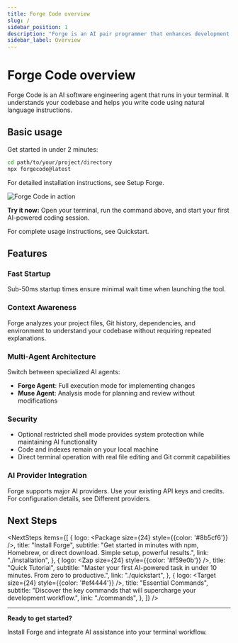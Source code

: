 ```yaml
---
title: Forge Code overview
slug: /
sidebar_position: 1
description: "Forge is an AI pair programmer that enhances development workflows with intelligent code assistance in your terminal."
sidebar_label: Overview
---
```



# Forge Code overview

Forge Code is an AI software engineering agent that runs in your terminal. It understands your codebase and helps you
write code using natural language instructions.

## Basic usage

Get started in under 2 minutes:

```bash
cd path/to/your/project/directory
npx forgecode@latest
```

For detailed installation instructions, see <CustomLink href="/docs/installation">Setup Forge</CustomLink>.

<div className="text-center my-8 px-4">
  <img
    src="/docs/forge_image.png"
    alt="Forge Code in action"
    className="w-full max-w-[700px] h-auto rounded-xl shadow-2xl mx-auto block"
  />
</div>

**Try it now:** Open your terminal, run the command above, and start your first AI-powered coding session.

For complete usage instructions, see <CustomLink href="/docs/quickstart">Quickstart</CustomLink>.

## Features

<div className="content-grid">

<div className="bg-card-border-gradient-nextStep-light dark:bg-card-border-gradient-nextStep p-[1px] rounded-[13px]">
  <div className="bg-white dark:bg-tailCall-dark-800 rounded-xl p-6 h-full">
    <div className="flex items-start mb-3 gap-3">
      <Rocket size={24} style={{color: '#3b82f6'}} className="flex-shrink-0 mt-0.5" />
      <h3 className="m-0 text-2xl font-medium leading-tight break-words">Fast Startup</h3>
    </div>
    <p className="m-0 leading-7">Sub-50ms startup times ensure minimal wait time when launching the tool.</p>
  </div>
</div>

<div className="bg-card-border-gradient-nextStep-light dark:bg-card-border-gradient-nextStep p-[1px] rounded-[13px]">
  <div className="bg-white dark:bg-tailCall-dark-800 rounded-xl p-6 h-full">
    <div className="flex items-start mb-3 gap-3">
      <Brain size={24} style={{color: '#10b981', flexShrink: 0, marginTop: '2px'}} />
      <h3 className="m-0 text-2xl font-medium leading-tight break-words">Context Awareness</h3>
    </div>
    <p className="m-0 leading-7">Forge analyzes your project files, Git history, dependencies, and environment to understand your codebase without requiring repeated explanations.</p>
  </div>
</div>

<div className="bg-card-border-gradient-nextStep-light dark:bg-card-border-gradient-nextStep p-[1px] rounded-[13px]">
  <div className="bg-white dark:bg-tailCall-dark-800 rounded-xl p-6 h-full">
    <div className="flex items-start mb-3 gap-3">
      <Wrench size={24} style={{color: '#f59e0b', flexShrink: 0, marginTop: '2px'}} />
      <h3 className="m-0 text-2xl font-medium leading-tight break-words">Multi-Agent Architecture</h3>
    </div>
    <div>
      <p className="m-0 mb-1">Switch between specialized AI agents:</p>
      <ul className="m-0 pl-5">
        <li><strong>Forge Agent</strong>: Full execution mode for implementing changes</li>
        <li><strong>Muse Agent</strong>: Analysis mode for planning and review without modifications</li>
      </ul>
    </div>
  </div>
</div>

<div className="bg-card-border-gradient-nextStep-light dark:bg-card-border-gradient-nextStep p-[1px] rounded-[13px]">
  <div className="bg-white dark:bg-tailCall-dark-800 rounded-xl p-6 h-full">
    <div className="flex items-start mb-3 gap-3">
      <Shield size={24} style={{color: '#ef4444', flexShrink: 0, marginTop: '2px'}} />
      <h3 className="m-0 text-2xl font-medium leading-tight break-words">Security</h3>
    </div>
    <ul className="m-0 pl-5">
      <li>Optional restricted shell mode provides system protection while maintaining AI functionality</li>
      <li>Code and indexes remain on your local machine</li>
      <li>Direct terminal operation with real file editing and Git commit capabilities</li>
    </ul>
  </div>
</div>

<div className="bg-card-border-gradient-nextStep-light dark:bg-card-border-gradient-nextStep p-[1px] rounded-[13px]">
  <div className="bg-white dark:bg-tailCall-dark-800 rounded-xl p-6 h-full">
    <div className="flex items-start mb-3 gap-3">
      <Link size={24} style={{color: '#8b5cf6', flexShrink: 0, marginTop: '2px'}} />
      <h3 className="m-0 text-2xl font-medium leading-tight break-words">AI Provider Integration</h3>
    </div>
    <p className="m-0 leading-7">Forge supports major AI providers. Use your existing API keys and credits. For configuration details, see <CustomLink href="/docs/custom-providers">Different providers</CustomLink>.</p>
  </div>
</div>

</div>

## Next Steps


<NextSteps
  items={[
    {
      logo: <Package size={24} style={{color: '#8b5cf6'}} />,
      title: "Install Forge",
      subtitle: "Get started in minutes with npm, Homebrew, or direct download. Simple setup, powerful results.",
      link: "./installation",
    },
    {
      logo: <Zap size={24} style={{color: '#f59e0b'}} />,
      title: "Quick Tutorial",
      subtitle: "Master your first AI-powered task in under 10 minutes. From zero to productive.",
      link: "./quickstart",
    },
    {
      logo: <Target size={24} style={{color: '#ef4444'}} />,
      title: "Essential Commands",
      subtitle: "Discover the key commands that will supercharge your development workflow.",
      link: "./commands",
    },
  ]}
/>

---

**Ready to get started?**

Install Forge and integrate AI assistance into your terminal workflow.
